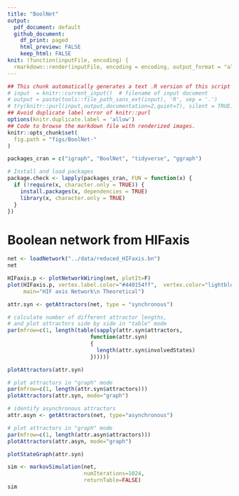 ```yaml
---
title: "BoolNet"
output:
  pdf_document: default
  github_document: 
    df_print: paged
    html_preview: FALSE
    keep_html: FALSE
knit: (function(inputFile, encoding) {
  rmarkdown::render(inputFile, encoding = encoding, output_format = "all") })       
---
```

  
```r
## This chunk automatically generates a text .R version of this script when running within knitr.
# input  = knitr::current_input()  # filename of input document
# output = paste(tools::file_path_sans_ext(input), 'R', sep = '.')
# try(knitr::purl(input,output,documentation=2,quiet=T), silent = TRUE)
## Avoid duplicate label error of knitr::purl
options(knitr.duplicate.label = 'allow')
## Code to browse the markdown file with renderized images.
knitr::opts_chunk$set(
  fig.path = "figs/BoolNet-"
)
```


```r

packages_cran = c("igraph", "BoolNet", "tidyverse", "ggraph")

# Install and load packages
package.check <- lapply(packages_cran, FUN = function(x) {
  if (!require(x, character.only = TRUE)) {
    install.packages(x, dependencies = TRUE)
    library(x, character.only = TRUE)
  }
})

```


# Boolean network from HIFaxis


```r
net <- loadNetwork("../data/reduced_HIFaxis.bn")
net
```


```r
HIFaxis.p <- plotNetworkWiring(net, plotIt=F)
plot(HIFaxis.p, vertex.label.color="#440154ff",  vertex.color="lightblue", vertex.frame.color="white", layout=layout_in_circle, edge.curved=.3,
     main="HIF axis Network\n Theoretical")
```


```r
attr.syn <- getAttractors(net, type = "synchronous")

# calculate number of different attractor lengths, 
# and plot attractors side by side in "table" mode
par(mfrow=c(1, length(table(sapply(attr.syn$attractors,
                          function(attr.syn)
                          {
                            length(attr.syn$involvedStates)
                          })))))

plotAttractors(attr.syn)

# plot attractors in "graph" mode
par(mfrow=c(1, length(attr.syn$attractors)))
plotAttractors(attr.syn, mode="graph")

# identify asynchronous attractors
attr.asyn <- getAttractors(net, type="asynchronous")

# plot attractors in "graph" mode
par(mfrow=c(1, length(attr.asyn$attractors)))
plotAttractors(attr.asyn, mode="graph")
```

```r
plotStateGraph(attr.syn)
```


```r
sim <- markovSimulation(net,
                        numIterations=1024,
                        returnTable=FALSE)
sim
```




